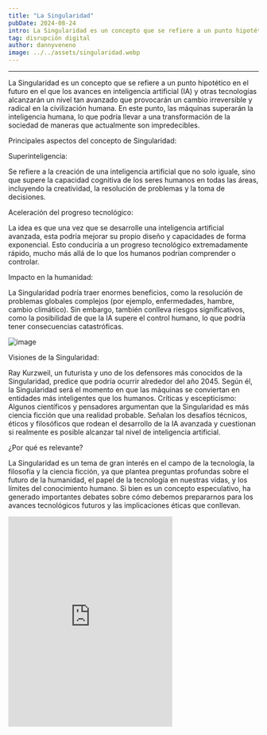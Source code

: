 ```yaml
---
title: "La Singularidad"
pubDate: 2024-08-24
intro: La Singularidad es un concepto que se refiere a un punto hipotético en el futuro en el que los...
tag: disrupción digital
author: dannyveneno
image: ../../assets/singularidad.webp
---
```



---

La Singularidad es un concepto que se refiere a un punto hipotético en el futuro en el que los avances en inteligencia artificial (IA) y otras tecnologías alcanzarán un nivel tan avanzado que provocarán un cambio irreversible y radical en la civilización humana. En este punto, las máquinas superarán la inteligencia humana, lo que podría llevar a una transformación de la sociedad de maneras que actualmente son impredecibles.

Principales aspectos del concepto de Singularidad:

Superinteligencia:

Se refiere a la creación de una inteligencia artificial que no solo iguale, sino que supere la capacidad cognitiva de los seres humanos en todas las áreas, incluyendo la creatividad, la resolución de problemas y la toma de decisiones.

Aceleración del progreso tecnológico:

La idea es que una vez que se desarrolle una inteligencia artificial avanzada, esta podría mejorar su propio diseño y capacidades de forma exponencial. Esto conduciría a un progreso tecnológico extremadamente rápido, mucho más allá de lo que los humanos podrían comprender o controlar.

Impacto en la humanidad:

La Singularidad podría traer enormes beneficios, como la resolución de problemas globales complejos (por ejemplo, enfermedades, hambre, cambio climático). Sin embargo, también conlleva riesgos significativos, como la posibilidad de que la IA supere el control humano, lo que podría tener consecuencias catastróficas.

![image](https://res.cloudinary.com/dj0dedvu0/image/upload/v1724557894/rew5_sgef9d.jpg)

Visiones de la Singularidad:

Ray Kurzweil, un futurista y uno de los defensores más conocidos de la Singularidad, predice que podría ocurrir alrededor del año 2045. Según él, la Singularidad será el momento en que las máquinas se conviertan en entidades más inteligentes que los humanos.
Críticas y escepticismo: Algunos científicos y pensadores argumentan que la Singularidad es más ciencia ficción que una realidad probable. Señalan los desafíos técnicos, éticos y filosóficos que rodean el desarrollo de la IA avanzada y cuestionan si realmente es posible alcanzar tal nivel de inteligencia artificial.

¿Por qué es relevante?

La Singularidad es un tema de gran interés en el campo de la tecnología, la filosofía y la ciencia ficción, ya que plantea preguntas profundas sobre el futuro de la humanidad, el papel de la tecnología en nuestras vidas, y los límites del conocimiento humano. Si bien es un concepto especulativo, ha generado importantes debates sobre cómo debemos prepararnos para los avances tecnológicos futuros y las implicaciones éticas que conllevan.

<iframe
  width='330'
  height='422'
  src='https://www.youtube.com/embed/2aTtJGdyTMw'
  title='disruptio'
  frameborder='0'
  allow='accelerometer; autoplay; clipboard-write; encrypted-media; gyroscope; picture-in-picture; web-share'
  referrerpolicy='strict-origin-when-cross-origin'
  allowfullscreen
></iframe>
